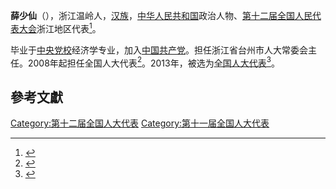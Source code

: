 '''薛少仙'''（{{bd|1953年||}}），浙江温岭人，[[汉族|汉族]]，[[中华人民共和国|中华人民共和国]]政治人物、[[第十二届全国人民代表大会|第十二届全国人民代表大会]]浙江地区代表<ref>{{cite web|author=新华网|title=第十一届全国人大代表|url=http://news.xinhuanet.com/ziliao/2008-03/03/content_7708230.htm?node=36628|publisher=新华网|accessdate=2014-01-07|archive-date=2014-01-10|archive-url=https://web.archive.org/web/20140110211415/http://news.xinhuanet.com/ziliao/2008-03/03/content_7708230.htm?node=36628|dead-url=no}}</ref>。

毕业于[[中央党校|中央党校]]经济学专业，加入[[中国共产党|中国共产党]]。担任浙江省台州市人大常委会主任。2008年起担任全国人大代表<ref>{{cite news|title=全国人大代表信息-薛少仙|url= http://210.82.31.1:8084/delegate/viewDelegate.action?dbid=110943|accessdate=2013-04-05|newspaper=全国人大网|archive-url=https://web.archive.org/web/20140407062114/http://www.npc.gov.cn/delegate/viewDelegate.action?dbid=110943|archive-date=2014-04-07|dead-url=yes}}</ref>。2013年，被选为[[全国人大代表|全国人大代表]]<ref>{{cite news|title=全国人大代表信息-薛少仙|url= http://210.82.31.1:8084/delegate/viewDelegate.action?dbid=120915|accessdate=2013-03-28|newspaper=全国人大网|archive-url=https://web.archive.org/web/20140407061245/http://www.npc.gov.cn/delegate/viewDelegate.action?dbid=120915|archive-date=2014-04-07|dead-url=yes}}</ref>。

==參考文獻==
{{reflist}}
{{中国政治人物小作品}}

[[Category:第十二届全国人大代表|Category:第十二届全国人大代表]]
[[Category:第十一届全国人大代表|Category:第十一届全国人大代表]]